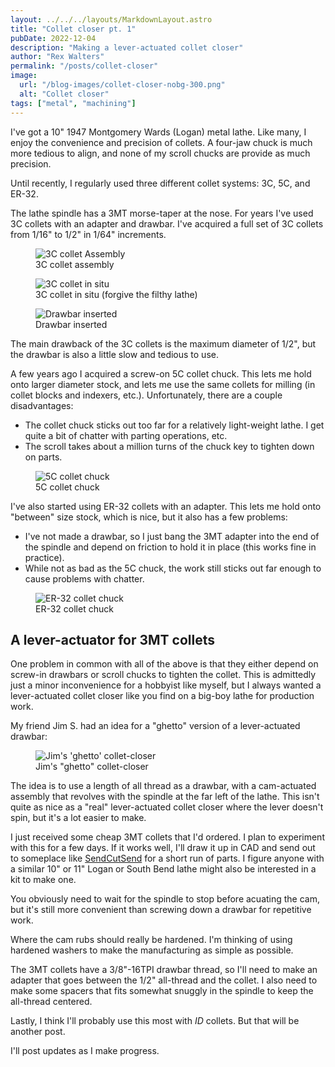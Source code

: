 ```yaml
---
layout: ../../../layouts/MarkdownLayout.astro
title: "Collet closer pt. 1"
pubDate: 2022-12-04
description: "Making a lever-actuated collet closer"
author: "Rex Walters"
permalink: "/posts/collet-closer"
image:
  url: "/blog-images/collet-closer-nobg-300.png"
  alt: "Collet closer"
tags: ["metal", "machining"]
---
```



I've got a 10" 1947 Montgomery Wards (Logan) metal lathe. Like many, I enjoy
the convenience and precision of collets. A four-jaw chuck is much more tedious to align,
and none of my scroll chucks are provide as much precision.

Until recently, I regularly used three different collet systems: 3C, 5C, and ER-32.

The lathe spindle has a 3MT morse-taper at the nose. For years I've used 3C collets
with an adapter and drawbar. I've acquired a full set of 3C collets from 1/16"
to 1/2" in 1/64" increments.


<figure>
  <Image src={assyImage} format="avif" alt="3C collet Assembly" />
  <figcaption>3C collet assembly</figcaption>
</figure>

<figure>
  <Image src={inSitu} format="avif" alt="3C collet in situ" />
  <figcaption>3C collet in situ (forgive the filthy lathe)</figcaption>
</figure>

<figure>
  <Image src={drawbarImage} format="avif" alt="Drawbar inserted" />
  <figcaption>Drawbar inserted</figcaption>
</figure>

The main drawback of the 3C collets is the maximum diameter of 1/2", but the
drawbar is also a little slow and tedious to use.

A few years ago I acquired a screw-on 5C collet chuck. This lets me hold onto
larger diameter stock, and lets me use the same collets for milling (in collet
blocks and indexers, etc.). Unfortunately, there are a couple disadvantages:

- The collet chuck sticks out too far for a relatively light-weight lathe. I get
  quite a bit of chatter with parting operations, etc.
- The scroll takes about a million turns of the chuck key to tighten down on
  parts.


<figure>
  <Image src={colletChuck} format="avif" alt="5C collet chuck" />
  <figcaption>5C collet chuck</figcaption>
</figure>

I've also started using ER-32 collets with an adapter. This lets me hold onto
"between" size stock, which is nice, but it also has a few problems:

- I've not made a drawbar, so I just bang the 3MT adapter into the end of the
  spindle and depend on friction to hold it in place (this works fine in
  practice).
- While not as bad as the 5C chuck, the work still sticks out far enough to
  cause problems with chatter.


<figure>
  <Image src={erChuck} format="avif" alt="ER-32 collet chuck" />
  <figcaption>ER-32 collet chuck</figcaption>
</figure>

## A lever-actuator for 3MT collets

One problem in common with all of the above is that they either depend on screw-in
drawbars or scroll chucks to tighten the collet. This is admittedly just a minor
inconvenience for a hobbyist like myself, but I always wanted a lever-actuated
collet closer like you find on a big-boy lathe for production work.

My friend Jim S. had an idea for a "ghetto" version of a lever-actuated drawbar:


<figure>
  <Image src={closerImage} format="avif" alt="Jim's 'ghetto' collet-closer" />
  <figcaption>Jim's "ghetto" collet-closer</figcaption>
</figure>

The idea is to use a length of all thread as a drawbar, with a cam-actuated
assembly that revolves with the spindle at the far left of the lathe. This isn't
quite as nice as a "real" lever-actuated collet closer where the lever doesn't
spin, but it's a lot easier to make.

I just received some cheap 3MT collets that I'd ordered. I plan to experiment with
this for a few days. If it works well, I'll draw it up in CAD and send out to someplace like
[SendCutSend](https://sendcutsend.com) for a short run of parts. I figure
anyone with a similar 10" or 11" Logan or South Bend lathe might also be
interested in a kit to make one.

You obviously need to wait for the spindle to stop before acuating the cam, but
it's still more convenient than screwing down a drawbar for repetitive work.

Where the cam rubs should really be hardened. I'm thinking of using hardened
washers to make the manufacturing as simple as possible.

The 3MT collets have a 3/8"-16TPI drawbar thread, so I'll need to make an
adapter that goes between the 1/2" all-thread and the collet. I also need to
make some spacers that fits somewhat snuggly in the spindle to keep the
all-thread centered.

Lastly, I think I'll probably use this most with _ID_ collets. But that will be
another post.

I'll post updates as I make progress.
